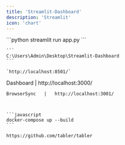 ```yaml
---
title: 'Streamlit-Dashboard'
description: 'Streamlit'
icon: 'chart'
---
```


<AccordionGroup>
  <Accordion title="Streamlit-Dashboard" defaultOpen={false}>
    ```python
    streamlit run app.py
    ```

    ```
    C:\Users\Admin\Desktop\Streamlit-Dashboard
    ```

    `http://localhost:8501/`


  </Accordion>

  <Accordion title="Tabler" defaultOpen={false}>
    Dashboard   |   http://localhost:3000/

    BrowserSync   |   http://localhost:3001/



    ```javascript
    docker-compose up --build
    ```

    https://github.com/tabler/tabler
  </Accordion>
</AccordionGroup>